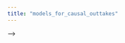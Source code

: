 ```yaml
---
title: "models_for_causal_outtakes"
---
```



<!-- ### 1) Model factual outcomes -->

<!-- The code below uses Ordinary Least Squares to estimate an outcome model. -->

<!-- ```{r} -->
<!-- outcome_model <- lm( -->
<!--   y ~ a * ( -->
<!--     sex + race + mom_educ + dad_educ + log_parent_income + -->
<!--       log_parent_wealth + test_percentile -->
<!--   ), -->
<!--   data = data -->
<!-- ) -->
<!-- ``` -->



<!-- <!-- Why did we choose this model formula? You can actually choose any model formula, but there are some reasons we chose this one. In our model formula, we begin with the treatment `a` and then we interact this treatment with an additive function of all confounders `a * (...)`. This is equivalent to fitting two models: an additive OLS model for $Y^\text{treated}$ and an additive OLS model for $Y^\text{untreated}$, which is a desirable thing to do when we think the effect of college may differ for people with different values on the adjustment set. This type of model was proposed by [Lin (2013)](https://projecteuclid.org/journals/annals-of-applied-statistics/volume-7/issue-1/Agnostic-notes-on-regression-adjustments-to-experimental-data--Reexamining/10.1214/12-AOAS583.full) and is also known as a t-learner ([Kunzel et al. 2019](https://www.pnas.org/doi/abs/10.1073/pnas.1804597116)) because it is equivalent to estimating **t**wo separate regression models of outcome on confounder: one for the treated group and one for the untreated group. For a recent discussion of its advantages, see [Hazlett \& Shinkre (2024)](https://arxiv.org/pdf/2403.03299). --> -->

<!-- The model has a lot of terms! You can see them with `summary(model)`. Thankfully, we won't interpret any of them. We will just use the model as a tool to predict potential outcomes. -->

<!-- ### 2) Predict potential outcomes -->

<!-- The code below predicts the conditional average potential outcome under treatment and control at the confounder values of each observation. -->

<!-- First, we create data with `a` set to the value `treated` for everyone. -->

<!-- ```{r} -->
<!-- data_if_treated <- data |> -->
<!--   mutate(a = "treated") -->
<!-- ``` -->
<!-- ```{r, echo = F} -->
<!-- data_if_treated |> print(n = 3) -->
<!-- ``` -->

<!-- Then, we create data with `a` set to the value `untreated` for everyone. -->

<!-- ```{r} -->
<!-- data_if_untreated <- data |> -->
<!--   mutate(a = "untreated") -->
<!-- ``` -->
<!-- ```{r, echo = F} -->
<!-- data_if_untreated |> print(n = 3) -->
<!-- ``` -->

<!-- We use our outcome model to predict the conditional mean of the potential outcome under each scenario. -->

<!-- ```{r} -->
<!-- predicted_outcomes <- data |> -->
<!--   mutate( -->
<!--     y1_predicted = predict(outcome_model, newdata = data_if_treated), -->
<!--     y0_predicted = predict(outcome_model, newdata = data_if_untreated), -->
<!--     effect_predicted = y1_predicted - y0_predicted -->
<!--   ) |> -->
<!--   select(id, a, y, y1_predicted, y0_predicted, effect_predicted) -->
<!-- ``` -->
<!-- ```{r, echo = F} -->
<!-- predicted_outcomes |>  -->
<!--   print(n = 3) -->
<!-- ``` -->

<!-- In the code above, the function call `predict(model, newdata = data_if_treated)` uses the `model` object to make predictions for the data in `data_if_treated`, which contains each person coded with the treatment set to `treated`. The predicted values `y1_predicted` are predictions $\hat{Y}^\text{treated}$ of the potential outcome under a four-year college degree. Likewise, the function call `predict(model, newdata = data_if_untreated)` predicts the outcomes under no college degree. The `effect_predicted` variable contains the predicted causal effect at the adjustment set values of each person in the data. -->

<!-- ### 3) Aggregate -->

<!-- The final step is to aggregate to an average causal effect estimate. -->

<!-- ```{r} -->
<!-- outcome_model_estimate <- predicted_outcomes |> -->
<!--   select(y1_predicted, y0_predicted, effect_predicted) |> -->
<!--   summarize_all(.funs = mean) -->
<!-- ``` -->
<!-- ```{r, echo = F} -->
<!-- outcome_model_estimate |> print() -->
<!-- ``` -->

<!-- We estimate that completing college increases the probability of having a college-educated by `r outcome_model_estimate |> pull(effect_predicted) |> round(3)`, from `r outcome_model_estimate |> pull(y0_predicted) |> round(3)` to `r outcome_model_estimate |> pull(y1_predicted) |> round(3)`. This causal conclusion relies both on our causal assumptions (the DAG) and our statistical assumptions (the chosen model). -->

<!-- ## Doubly-robust estimation -->

<!-- > Note: This is an advanced topic that we will not cover now, but to which we may return later in the quarter if time allows. -->

<!-- We don't have to constrain ourselves to outcome modeling or treatment modeling. We can also use both together. -->

<!-- 1. Model outcomes and produce an initial ATE estimate -->
<!-- 2. Model treatment probabilities and produce inverse probability weights -->
<!-- 3. Estimate the weighted average error of your outcome model -->
<!--      * For each unit, calculate the error $Y-\hat{Y}$ -->
<!--      * Each unit represents a number of units corresponding to its inverse probability weight -->
<!--      * Estimate the population-average error by the weighted mean of errors, within each treatment group -->
<!-- 4. Improve estimate (1) by subtracting the average error (3) -->

<!-- This estimator has some properties that make it superior to outcome or treatment modeling alone, as we will discuss at the end of this section. -->

<!-- ### 1) Model outcomes and produce an initial ATE estimate. -->

<!-- We already did this above! Our predictions are stored in an object already. -->

<!-- ```{r} -->
<!-- predicted_outcomes |> print(n = 3) -->
<!-- ``` -->

<!-- ### 2) Model treatments to create weights -->

<!-- We already did this above! Our weights are stored in an object already. -->

<!-- ```{r} -->
<!-- inverse_probability_weights |> print(n = 3) -->
<!-- ``` -->

<!-- ### 3) Estimate the weighted average error -->

<!-- For each unit, we can calculate the error as the difference between the actual outcome $Y$ and the predicted outcome $\hat{Y}$ under the treatment value that actually happened for that unit. -->

<!-- ```{r} -->
<!-- errors <- predicted_outcomes |> -->
<!--   mutate( -->
<!--     error = case_when( -->
<!--       a == "treated" ~ y1_predicted - y, -->
<!--       a == "untreated" ~ y0_predicted - y -->
<!--     ) -->
<!--   ) -->
<!-- ``` -->
<!-- ```{r, echo = F} -->
<!-- errors |> print(n = 3) -->
<!-- ``` -->

<!-- We then merge our errors with our weights, so that we can see how many total units each error should represent. -->

<!-- ```{r} -->
<!-- errors_with_weight <- errors |> -->
<!--   select(id, a, error) |> -->
<!--   left_join( -->
<!--     inverse_probability_weights |> select(id, p_treated, weight),  -->
<!--     by = join_by(id) -->
<!--   ) -->
<!-- ``` -->

<!-- ```{r, echo = F} -->
<!-- errors_with_weight |> print(n = 3) -->
<!-- ``` -->

<!-- As a concrete example, the error when predicting the first person's outcome was `r errors_with_weight |> slice_head(n = 1) |> pull(error) |> round(3) |> unname()`. This person's treatment was `r errors_with_weight |> slice_head(n = 1) |> pull(a) |> unname()`, and that treatment occurred with treatment probability `r errors_with_weight |> slice_head(n = 1) |> pull(p_treated) |> round(3) |> unname()`. Some units like this unit got treated, and others didn't. When we take a weighted average within treatment groups to estimate the average over all people, this person's error stands in for the errors of `r errors_with_weight |> slice_head(n = 1) |> pull(weight) |> round(3) |> unname()` units in total. -->

<!-- With our inverse probability weights, we can take the weighted average error within each treatment group as an estimate of the error that would persist if we hypothetically applied our model to all the $Y^1$ values and all the $Y^0$ values (even the ones we didn't see). -->

<!-- ```{r} -->
<!-- weighted_average_error <- errors_with_weight |> -->
<!--   group_by(a) |> -->
<!--   summarize(average_outcome_error = weighted.mean(error, w = weight)) |> -->
<!--   print() -->
<!-- ``` -->

<!-- In this case our model was very good---the weighted average errors are nearly 0! The weighted average error of (outcome under treatment) - (outcome under control) is calculated below. -->

<!-- ```{r} -->
<!-- weighted_average_effect_error <- weighted_average_error |> -->
<!--   pivot_wider( -->
<!--     names_from = a,  -->
<!--     values_from = average_outcome_error,  -->
<!--     names_prefix = "average_error_" -->
<!--   ) |> -->
<!--   mutate(effect_error = average_error_treated - average_error_untreated) |> -->
<!--   pull(effect_error) -->
<!-- ``` -->

<!-- We estimate that our outcome model was mis-specified: we estimate that our outcome model estimate will be `r weighted_average_effect_error |> round(3)` away from the truth. We can improve our estimate by subtracting the estimated error from the original estimate. -->

<!-- $$ -->
<!-- \text{Updated Estimate} = \text{Outcome Model Estimate} - \text{Estimated Error} -->
<!-- $$ -->

<!-- ```{r} -->
<!-- updated_estimate <- outcome_model_estimate |> -->
<!--   mutate(estimated_error = weighted_average_effect_error) |> -->
<!--   mutate(updated_estimate = effect_predicted - estimated_error) |> -->
<!--   print() -->
<!-- ``` -->

<!-- ### Why double robustness? -->

<!-- The doubly-robust estimator has a desirable property. We would like it to be the case that our estimator of the average causal effect is consistent: as the sample size grows to infinity, the estimator converges to the true average causal effect. Let $\hat{f}()$ be the estimated outcome model and $\hat{m}()$ be the estimated treatment model. The doubly-robust estimator is consistent for the average causal effect if either -->

<!-- 1. The outcome model is consistent for the truth: $\hat{f}(a,\vec{x})\rightarrow \text{E}(Y\mid A = a, \vec{X} = \vec{x})$ for all values $a$ and $\vec{x}$ OR -->
<!-- 2. The treatment model is consistent for the truth: $\hat{m}(\vec{x})\rightarrow \text{P}(A = 1\mid \vec{X} = \vec{x})$ -->
<!-- where the $\rightarrow$ indicates asymptotic convergence as the sample size grows. -->

<!-- Our estimator is good if **either** (1) or (2) is true! When we aren't sure how to specify the form of our model, it is good to have two chances. -->

<!-- When both estimators are consistent, the doubly-robust estimator brings additional advantages such as a faster rate of convergence toward the truth as the sample size grows. For many statistical reasons, we should prefer the doubly robust estimator. -->

<!-- A reason to choose outcome or treatment modeling on its own is that each of these alone may be easier to implement and explain to readers than the doubly-robust estimator. When presenting complex statistical results, being able to explain the procedure to your audience is an important consideration. -->